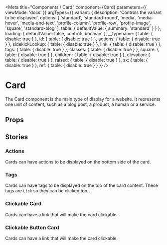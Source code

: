 <!-- Card.stories.mdx -->



<Meta
  title="Components / Card"
  component={Card}
  parameters={{
    viewMode: 'docs'
  }}
  argTypes={{
    variant: {
      description: 'Controls the variant to be displayed',
      options: [
        'standard',
        'standard-round',
        'media',
        'media-hover',
        'media-and-text',
        'profile-column',
        'profile-row',
        'profile-image',
        'square',
        'standard-blog'
      ],
      table: {
        defaultValue: { summary: 'standard' }
      }
    },
    loading: {
      defaultValue: false,
      control: 'boolean'
    },
    __typename: { table: { disable: true } },
    id: { table: { disable: true } },
    actions: { table: { disable: true } },
    sidekickLookup: { table: { disable: true } },
    link: { table: { disable: true } },
    tags: { table: { disable: true } },
    classes: { table: { disable: true } },
    square: { table: { disable: true } },
    children: { table: { disable: true } },
    elevation: { table: { disable: true } },
    raised: { table: { disable: true } },
    sx: { table: { disable: true } },
    ref: { table: { disable: true } }
  }}
/>


# Card

The Card component is the main type of display for a website.
It represents one unit of content, such as a blog post, a product, a human or a service.

<Canvas>
  <Story name="base" args={baseMock()} />
</Canvas>

## Props

<ArgsTable story="base" />

## Stories

### Actions

Cards can have actions to be displayed on the bottom side of the card.

<Canvas>
  <Story name="with-actions" args={cardMock()} />
</Canvas>

### Tags

Cards can have tags to be displayed on the top of the card content.
These tags are `Link` so they can be clicked too.

<Canvas>
  <Story
    name="with-tags"
    args={{
      ...cardWithTags(),
      actions: null
    }}
  />
</Canvas>

### Clickable Card

Cards can have a link that will make the card clickable.

<Canvas>
  <Story
    name="with-link"
    args={{
      ...cardWithLink(),
      actions: null
    }}
  />
</Canvas>

### Clickable Button Card

Cards can have a link that will make the card clickable.

<Canvas>
  <Story
    name="with-link-button"
    args={{
      ...cardWithLinkButton(),
      actions: null
    }}
  />
</Canvas>
